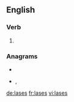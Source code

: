 ==English==

===Verb===
{{head|en|verb form}}

# {{en-third-person singular of|lase}}

===Anagrams===
* {{l|en|sales}}
* {{l|en|seals}}, {{l|en|SEALs}}

[[de:lases]]
[[fr:lases]]
[[vi:lases]]